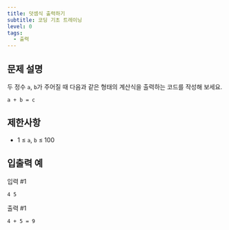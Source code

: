 ```yaml
---
title: 덧셈식 출력하기
subtitle: 코딩 기초 트레이닝
level: 0
tags:
  - 출력
---
```


## 문제 설명

두 정수 `a`, `b`가 주어질 때 다음과 같은 형태의 계산식을 출력하는 코드를 작성해 보세요.

```
a + b = c
```

## 제한사항

- 1 ≤ `a`, `b` ≤ 100

## 입출력 예

입력 #1

```
4 5
```

출력 #1

```
4 + 5 = 9
```
